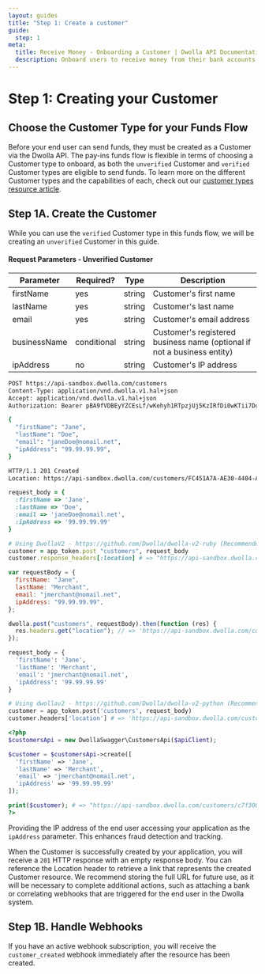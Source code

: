 ```yaml
---
layout: guides
title: "Step 1: Create a customer"
guide:
  step: 1
meta:
  title: Receive Money - Onboarding a Customer | Dwolla API Documentation
  description: Onboard users to receive money from their bank accounts with the Dwolla API.
---
```


# Step 1: Creating your Customer

## Choose the Customer Type for your Funds Flow

Before your end user can send funds, they must be created as a Customer via the Dwolla API. The pay-ins funds flow is flexible in terms of choosing a Customer type to onboard, as both the `unverified` Customer and `verified` Customer types are eligible to send funds. To learn more on the different Customer types and the capabilities of each, check out our [customer types resource article](/concepts/customer-types).

## Step 1A. Create the Customer

While you can use the `verified` Customer type in this funds flow, we will be creating an `unverified` Customer in this guide.

#### Request Parameters - Unverified Customer

| Parameter    | Required?   | Type   | Description                                                             |
| ------------ | ----------- | ------ | ----------------------------------------------------------------------- |
| firstName    | yes         | string | Customer's first name                                                   |
| lastName     | yes         | string | Customer's last name                                                    |
| email        | yes         | string | Customer's email address                                                |
| businessName | conditional | string | Customer's registered business name (optional if not a business entity) |
| ipAddress    | no          | string | Customer's IP address                                                   |

```bash
POST https://api-sandbox.dwolla.com/customers
Content-Type: application/vnd.dwolla.v1.hal+json
Accept: application/vnd.dwolla.v1.hal+json
Authorization: Bearer pBA9fVDBEyYZCEsLf/wKehyh1RTpzjUj5KzIRfDi0wKTii7DqY

{
  "firstName": "Jane",
  "lastName": "Doe",
  "email": "janeDoe@nomail.net",
  "ipAddress": "99.99.99.99",
}

HTTP/1.1 201 Created
Location: https://api-sandbox.dwolla.com/customers/FC451A7A-AE30-4404-AB95-E3553FCD733F
```

```ruby
request_body = {
  :firstName => 'Jane',
  :lastName => 'Doe',
  :email => 'janeDoe@nomail.net',
  :ipAddress => '99.99.99.99'
}

# Using DwollaV2 - https://github.com/Dwolla/dwolla-v2-ruby (Recommended)
customer = app_token.post "customers", request_body
customer.response_headers[:location] # => "https://api-sandbox.dwolla.com/customers/c7f300c0-f1ef-4151-9bbe-005005aa3747"
```

```javascript
var requestBody = {
  firstName: "Jane",
  lastName: "Merchant",
  email: "jmerchant@nomail.net",
  ipAddress: "99.99.99.99",
};

dwolla.post("customers", requestBody).then(function (res) {
  res.headers.get("location"); // => 'https://api-sandbox.dwolla.com/customers/c7f300c0-f1ef-4151-9bbe-005005aa3747'
});
```

```python
request_body = {
  'firstName': 'Jane',
  'lastName': 'Merchant',
  'email': 'jmerchant@nomail.net',
  'ipAddress': '99.99.99.99'
}

# Using dwollav2 - https://github.com/Dwolla/dwolla-v2-python (Recommended)
customer = app_token.post('customers', request_body)
customer.headers['location'] # => 'https://api-sandbox.dwolla.com/customers/c7f300c0-f1ef-4151-9bbe-005005aa3747'
```

```php
<?php
$customersApi = new DwollaSwagger\CustomersApi($apiClient);

$customer = $customersApi->create([
  'firstName' => 'Jane',
  'lastName' => 'Merchant',
  'email' => 'jmerchant@nomail.net',
  'ipAddress' => '99.99.99.99'
]);

print($customer); # => "https://api-sandbox.dwolla.com/customers/c7f300c0-f1ef-4151-9bbe-005005aa3747"
?>
```

<AlertBar variation="info">
  Providing the IP address of the end user accessing your application as the
  <code>ipAddress</code> parameter. This enhances fraud detection and tracking.
</AlertBar>

When the Customer is successfully created by your application, you will receive a `201` HTTP response with an empty response body. You can reference the Location header to retrieve a link that represents the created Customer resource. We recommend storing the full URL for future use, as it will be necessary to complete additional actions, such as attaching a bank or correlating <span><ContentTooltip preset="webhook">webhooks</ContentTooltip></span> that are triggered for the end user in the Dwolla system.

## Step 1B. Handle Webhooks

If you have an active webhook subscription, you will receive the `customer_created` webhook immediately after the resource has been created.
